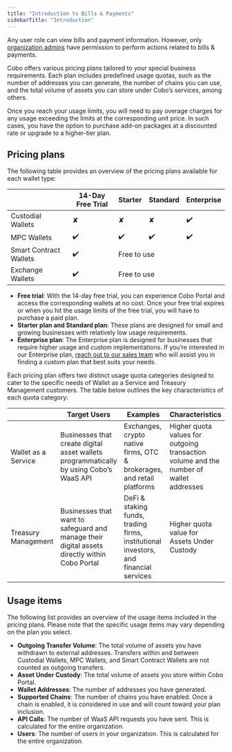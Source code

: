 ```yaml
---
title: "Introduction to Bills & Payments"
sidebarTitle: "Introduction"
---
```


<Note>Any user role can view bills and payment information. However, only [organization admins](https://manuals.cobo.com/en/portal/organization/roles-and-permissions) have permission to perform actions related to bills & payments.</Note>


Cobo offers various pricing plans tailored to your special business requirements. Each plan includes predefined usage quotas, such as the number of addresses you can generate, the number of chains you can use, and the total volume of assets you can store under Cobo’s services, among others.

Once you reach your usage limits, you will need to pay overage charges for any usage exceeding the limits at the corresponding unit price. In such cases, you have the option to purchase add-on packages at a discounted rate or upgrade to a higher-tier plan.

## Pricing plans

The following table provides an overview of the pricing plans available for each wallet type:

<table><thead>
  <tr>
    <th></th>
    <th>14-Day Free Trial</th>
    <th>Starter</th>
    <th>Standard</th>
    <th>Enterprise</th>
  </tr></thead>
<tbody>
  <tr>
    <td>Custodial Wallets</td>
    <td>✘</td>
    <td>✘</td>
    <td>✘</td>
    <td>✔️</td>
  </tr>
  <tr>
    <td>MPC Wallets</td>
    <td>✔️</td>
    <td>✔️</td>
    <td>✔️</td>
    <td>✔️</td>
  </tr>
  <tr>
    <td>Smart Contract Wallets</td>
    <td>✔️</td>
    <td colspan="3">Free to use</td>
  </tr>
  <tr>
    <td>Exchange Wallets</td>
    <td>✔️</td>
    <td colspan="3">Free to use</td>
  </tr>
</tbody>
</table>

- **Free trial**: With the 14-day free trial, you can experience Cobo Portal and access the corresponding wallets at no cost. Once your free trial expires or when you hit the usage limits of the free trial, you will have to purchase a paid plan.
- **Starter plan and Standard plan**: These plans are designed for small and growing businesses with relatively low usage requirements.
- **Enterprise plan**: The Enterprise plan is designed for businesses that require higher usage and custom implementations. If you’re interested in our Enterprise plan, [reach out to our sales team](https://www.cobo.com/book-demo/?utm_source=product-manual&utm_medium=product&utm_campaign=pricing-plan-intro&utm_content=enterprise-contact-sales) who will assist you in finding a custom plan that best suits your needs.

<a name="usage_quota_categories"></a>
Each pricing plan offers two distinct usage quota categories designed to cater to the specific needs of Wallet as a Service and Treasury Management customers. The table below outlines the key characteristics of each quota category:

|                     | Target Users                                                 | Examples                                                     | Characteristics                                              |
| ------------------- | ------------------------------------------------------------ | ------------------------------------------------------------ | ------------------------------------------------------------ |
| Wallet as a Service | Businesses that create digital asset wallets programmatically by using Cobo’s WaaS API | Exchanges, crypto native firms, OTC & brokerages, and retail platforms | Higher quota values for outgoing transaction volume and the number of wallet addresses |
| Treasury Management | Businesses that want to safeguard and manage their digital assets directly within Cobo Portal | DeFi & staking funds, trading firms, institutional investors, and financial services | Higher quota value for Assets Under Custody                  |

## Usage items

The following list provides an overview of the usage items included in the pricing plans. Please note that the specific usage items may vary depending on the plan you select.

- **Outgoing Transfer Volume**: The total volume of assets you have withdrawn to external addresses. Transfers within and between Custodial Wallets, MPC Wallets, and Smart Contract Wallets are not counted as outgoing transfers.
- **Asset Under Custody**: The total volume of assets you store within Cobo Portal.
- **Wallet Addresses**: The number of addresses you have generated.
- **Supported Chains**: The number of chains you have enabled. Once a chain is enabled, it is considered in use and will count toward your plan inclusion.
- **API Calls**: The number of WaaS API requests you have sent. This is calculated for the entire organization.
- **Users**: The number of users in your organization. This is calculated for the entire organization.